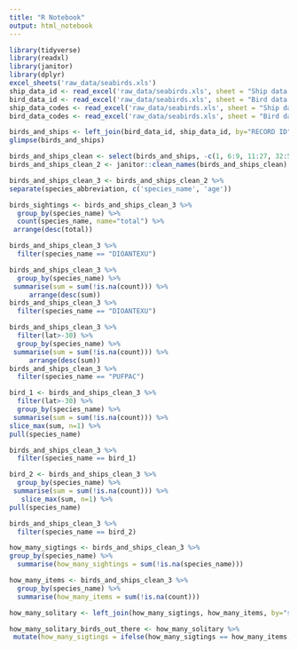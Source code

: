 ```yaml
---
title: "R Notebook"
output: html_notebook
---
```


```r
library(tidyverse)
library(readxl)
library(janitor)
library(dplyr)
excel_sheets('raw_data/seabirds.xls')
ship_data_id <- read_excel('raw_data/seabirds.xls', sheet = "Ship data by record ID")
bird_data_id <- read_excel('raw_data/seabirds.xls', sheet = "Bird data by record ID")
ship_data_codes <- read_excel('raw_data/seabirds.xls', sheet = "Ship data codes")
bird_data_codes <- read_excel('raw_data/seabirds.xls', sheet = "Bird data codes")
```


```r
birds_and_ships <- left_join(bird_data_id, ship_data_id, by="RECORD ID")
glimpse(birds_and_ships)
```
```r
birds_and_ships_clean <- select(birds_and_ships, -c(1, 6:9, 11:27, 32:52))
birds_and_ships_clean_2 <- janitor::clean_names(birds_and_ships_clean)
```

```r
birds_and_ships_clean_3 <- birds_and_ships_clean_2 %>% 
separate(species_abbreviation, c('species_name', 'age'))

```
```r
birds_sightings <- birds_and_ships_clean_3 %>% 
  group_by(species_name) %>% 
  count(species_name, name="total") %>% 
 arrange(desc(total)) 
```
```r
birds_and_ships_clean_3 %>% 
  filter(species_name == "DIOANTEXU")
```
```r
birds_and_ships_clean_3 %>% 
  group_by(species_name) %>% 
 summarise(sum = sum(!is.na(count))) %>% 
     arrange(desc(sum))
birds_and_ships_clean_3 %>% 
  filter(species_name == "DIOANTEXU")  
```
```r
birds_and_ships_clean_3 %>% 
  filter(lat>-30) %>% 
  group_by(species_name) %>% 
 summarise(sum = sum(!is.na(count))) %>% 
     arrange(desc(sum))
birds_and_ships_clean_3 %>% 
  filter(species_name == "PUFPAC")
```
```r
bird_1 <- birds_and_ships_clean_3 %>% 
  filter(lat>-30) %>% 
  group_by(species_name) %>% 
 summarise(sum = sum(!is.na(count))) %>% 
slice_max(sum, n=1) %>% 
pull(species_name)
```
```r
birds_and_ships_clean_3 %>% 
  filter(species_name == bird_1)
```

```r
bird_2 <- birds_and_ships_clean_3 %>% 
  group_by(species_name) %>% 
 summarise(sum = sum(!is.na(count))) %>% 
   slice_max(sum, n=1) %>% 
pull(species_name)

birds_and_ships_clean_3 %>% 
  filter(species_name == bird_2)  
```
```r
how_many_sigtings <- birds_and_ships_clean_3 %>% 
group_by(species_name) %>% 
  summarise(how_many_sightings = sum(!is.na(species_name)))

how_many_items <- birds_and_ships_clean_3 %>% 
  group_by(species_name) %>% 
  summarise(how_many_items = sum(!is.na(count)))

how_many_solitary <- left_join(how_many_sigtings, how_many_items, by="species_name")

how_many_solitary_birds_out_there <- how_many_solitary %>% 
 mutate(how_many_sigtings = ifelse(how_many_sigtings == how_many_items, "yes", "no"))

```





